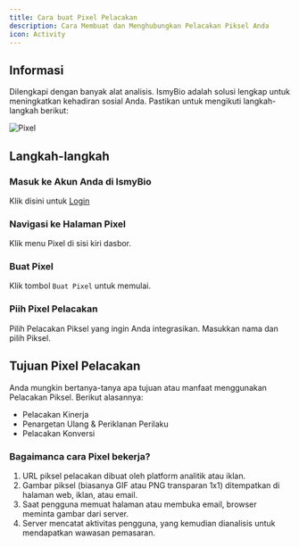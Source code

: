 ```yaml
---
title: Cara buat Pixel Pelacakan
description: Cara Membuat dan Menghubungkan Pelacakan Piksel Anda
icon: Activity
---
```



## Informasi

Dilengkapi dengan banyak alat analisis. IsmyBio adalah solusi lengkap untuk meningkatkan kehadiran sosial Anda. Pastikan untuk mengikuti langkah-langkah berikut:

![Pixel](/pixel.jpeg)

## Langkah-langkah

<Steps>
<Step>

### Masuk ke Akun Anda di IsmyBio

Klik disini untuk [Login](https://ismy.bio/login)

</Step>
<Step>

### Navigasi ke Halaman Pixel

Klik menu Pixel di sisi kiri dasbor.

</Step>
<Step>

### Buat Pixel

Klik tombol `Buat Pixel` untuk memulai.

</Step>
<Step>

### Piih Pixel Pelacakan

Pilih Pelacakan Piksel yang ingin Anda integrasikan. Masukkan nama dan pilih Piksel.

</Step>
</Steps>

## Tujuan Pixel Pelacakan

Anda mungkin bertanya-tanya apa tujuan atau manfaat menggunakan Pelacakan Piksel. Berikut alasannya:

- Pelacakan Kinerja
- Penargetan Ulang & Periklanan Perilaku
- Pelacakan Konversi

### Bagaimanca cara Pixel bekerja?

1. URL piksel pelacakan dibuat oleh platform analitik atau iklan.
2. Gambar piksel (biasanya GIF atau PNG transparan 1x1) ditempatkan di halaman web, iklan, atau email.
3. Saat pengguna memuat halaman atau membuka email, browser meminta gambar dari server.
4. Server mencatat aktivitas pengguna, yang kemudian dianalisis untuk mendapatkan wawasan pemasaran.